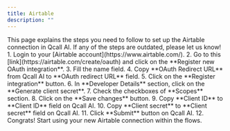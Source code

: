 ```yaml
---
title: Airtable
description: ""
---
```

<Info>
    This page explains the steps you need to follow to set up the Airtable
    connection in Qcall AI. If any of the steps are outdated, please let us know!
</Info>
1. Login to your [Airtable account](https://www.airtable.com/).
2. Go to this [link](https://airtable.com/create/oauth) and click on the **Register new OAuth integration**.
3. Fill the name field.
4. Copy **OAuth Redirect URL** from Qcall AI to **OAuth redirect URL** field.
5. Click on the **Register integration** button.
6. In **Developer Details** section, click on the **Generate client secret**.
7. Check the checkboxes of **Scopes** section.
8. Click on the **Save changes** button.
9. Copy **Client ID** to **Client ID** field on Qcall AI.
10. Copy **Client secret** to **Client secret** field on Qcall AI.
11. Click **Submit** button on Qcall AI.
12. Congrats! Start using your new Airtable connection within the flows.
